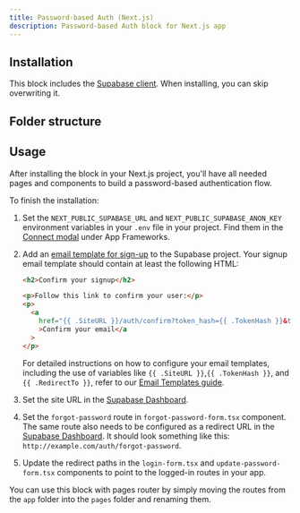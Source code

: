```yaml
---
title: Password-based Auth (Next.js)
description: Password-based Auth block for Next.js app
---
```


<BlockPreview name="password-based-auth/sign-up" />

## Installation

<BlockItem
  name="password-based-auth-nextjs"
  description="All needed components for the password based auth flow"
/>

This block includes the [Supabase client](/ui/docs/nextjs/client). When installing, you can skip overwriting it.

## Folder structure

<RegistryBlock itemName="password-based-auth-nextjs" />

## Usage

After installing the block in your Next.js project, you'll have all needed pages and components to build a password-based authentication flow.

To finish the installation:

1. Set the `NEXT_PUBLIC_SUPABASE_URL` and `NEXT_PUBLIC_SUPABASE_ANON_KEY` environment variables in your `.env` file in your project. Find them in the [Connect modal](https://supabase.com/dashboard/project/_?showConnect=true) under App Frameworks.
1. Add an [email template for sign-up](https://supabase.com/dashboard/project/_/auth/templates) to the Supabase project. Your signup email template should contain at least the following HTML:

   ```html
   <h2>Confirm your signup</h2>

   <p>Follow this link to confirm your user:</p>
   <p>
     <a
       href="{{ .SiteURL }}/auth/confirm?token_hash={{ .TokenHash }}&type=email&next={{ .RedirectTo }}"
       >Confirm your email</a
     >
   </p>
   ```

   For detailed instructions on how to configure your email templates, including the use of variables like `{{ .SiteURL }}`,`{{ .TokenHash }}`, and `{{ .RedirectTo }}`, refer to our [Email Templates guide](/docs/email-templates).

1. Set the site URL in the [Supabase Dashboard](https://supabase.com/dashboard/project/_/auth/url-configuration).
1. Set the `forgot-password` route in `forgot-password-form.tsx` component. The same route also needs to be configured as a redirect URL in the [Supabase Dashboard](https://supabase.com/dashboard/project/_/auth/url-configuration). It should look something like this: `http://example.com/auth/forgot-password`.
1. Update the redirect paths in the `login-form.tsx` and `update-password-form.tsx` components to point to the logged-in routes in your app.

You can use this block with pages router by simply moving the routes from the `app` folder into the `pages` folder and renaming them.
